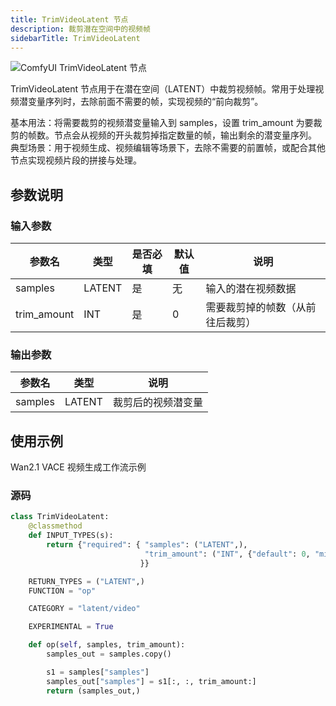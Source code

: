 ```yaml
---
title: TrimVideoLatent 节点
description: 裁剪潜在空间中的视频帧
sidebarTitle: TrimVideoLatent
---
```


![ComfyUI TrimVideoLatent 节点](/images/built-in-nodes/latent/video/trim-video-latent.jpg)

TrimVideoLatent 节点用于在潜在空间（LATENT）中裁剪视频帧。常用于处理视频潜变量序列时，去除前面不需要的帧，实现视频的“前向裁剪”。

基本用法：将需要裁剪的视频潜变量输入到 samples，设置 trim_amount 为要裁剪的帧数。节点会从视频的开头裁剪掉指定数量的帧，输出剩余的潜变量序列。
典型场景：用于视频生成、视频编辑等场景下，去除不需要的前置帧，或配合其他节点实现视频片段的拼接与处理。

## 参数说明

### 输入参数 
| 参数名      | 类型   | 是否必填 | 默认值 | 说明                             |
| ----------- | ------ | -------- | ------ | -------------------------------- |
| samples     | LATENT | 是       | 无     | 输入的潜在视频数据               |
| trim_amount | INT    | 是       | 0      | 需要裁剪掉的帧数（从前往后裁剪） |

### 输出参数
| 参数名 | 类型 | 说明 |
| ------ | ---- | ---- |
| samples | LATENT | 裁剪后的视频潜变量 |


## 使用示例 

<Card title="Wan2.1 VACE 视频生成工作流示例" icon="book" href="/zh-CN/tutorials/video/wan/vace">
Wan2.1 VACE 视频生成工作流示例
</Card>

### 源码

```python
class TrimVideoLatent:
    @classmethod
    def INPUT_TYPES(s):
        return {"required": { "samples": ("LATENT",),
                              "trim_amount": ("INT", {"default": 0, "min": 0, "max": 99999}),
                             }}

    RETURN_TYPES = ("LATENT",)
    FUNCTION = "op"

    CATEGORY = "latent/video"

    EXPERIMENTAL = True

    def op(self, samples, trim_amount):
        samples_out = samples.copy()

        s1 = samples["samples"]
        samples_out["samples"] = s1[:, :, trim_amount:]
        return (samples_out,)

```